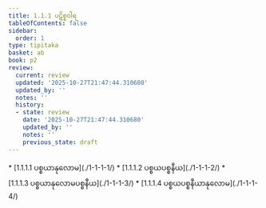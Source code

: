 ```yaml
---
title: 1.1.1 ပဋိစ္စဝါရ
tableOfContents: false
sidebar:
  order: 1
type: tipitaka
basket: ab
book: p2
review:
  current: review
  updated: '2025-10-27T21:47:44.310680'
  updated_by: ''
  notes: ''
  history:
  - state: review
    date: '2025-10-27T21:47:44.310680'
    updated_by: ''
    notes: ''
    previous_state: draft
---
```



<ReviewStatus review={frontmatter.review} showDetails={true} />

<HypothesisAnnotation frontmatter={frontmatter} />

<DynamicBreadcrumb />



<TableOfContents book="p2" section="1.1.1">
* [1.1.1.1 ပစ္စယာနုလောမ](./1-1-1-1/)
* [1.1.1.2 ပစ္စယပစ္စနီယ](./1-1-1-2/)
* [1.1.1.3 ပစ္စယာနုလောမပစ္စနီယ](./1-1-1-3/)
* [1.1.1.4 ပစ္စယပစ္စနီယာနုလောမ](./1-1-1-4/)
</TableOfContents>